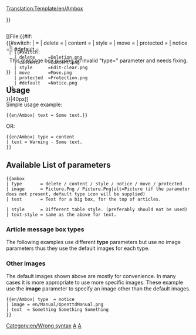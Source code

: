 <noinclude>[[Translation:Template/en/Ambox]]</noinclude><!-- 
      Wiki Ambox code adaptation

--><noinclude></noinclude><includeonly><div style="{{#IF: {{{style|}}} | {{{style}}} | margin: 0px 10% 0px 10%; border: 1px solid #aaa; border-left: 10px solid {{#switch:{{{type|}}} 
  | delete     =#b22222;
  | content    =#f28500;
  | style      =#f4c430;
  | move       =#9932cc;
  | protected  =#bba;
  | #default   =#1e90ff;
}} padding: 4px 8px; background:#efefef; min-height: 44px;">}}
<div style="position: absolute;">[[File:{{#if:{{{image|}}}
  | {{{image}}}
  | {{#switch:{{{type|}}}
    | delete     =Deletion.png
    | content    =Content.png
    | style      =Edit-clear.png
    | move       =Move.png
    | protected  =Protection.png
    | #default   =Notice.png
  }}
}}|40px]]</div>
<div style="border: none; padding: 2px 2px 2px 62px;">
<span style="{{#IF: {{{text-style|}}} | {{{text-style}}} | }}"> {{{text|}}} </span>
</div></div><!-- 
Detect and report usage with faulty [[Template:Ambox#Article message box types|"type"]] parameter:
-->{{#switch:{{{type|}}}
|            = <!--No type fed, is also valid input --> 
| delete     =
| content    = 
| style      =
| move       =
| protected  =
| notice     =
| #default   = <div style="text-align: center;">This message box is using an invalid "type={{{type|}}}" parameter and needs fixing.</div>[[Category:en/Wrong syntax]]
}}</includeonly><noinclude>

==Usage==
Simple usage example:
<pre>
{{en/Ambox| text = Some text.}}
</pre>
{{en/Ambox| text = Some text.}}

OR:
<pre>
{{en/Ambox| type = content
| text = Warning - Some text.
}}
</pre>
{{en/Ambox| type = content | text = Warning - Some text.}}

== Available List of parameters==
<pre>
{{ambox
| type       = delete / content / style / notice / move / protected
| image      = Picture.Png / Picture.Png|alt=Picture (if the parameter does not present, default type icon will be supplied)
| text       = Text for a big box, for the top of articles.

| style      = Different table style. (preferably should not be used)
| text-style = same as the above for text.
</pre>

=== Article message box types ===

The following examples use different '''type''' parameters but use no image parameters thus they use the default images for each type.


{{en/Ambox| type  = delete
| text  = type=<u>delete</u> – Deletion issues, such as {{en/S|en/Delete}}.
}}
{{en/Ambox| type  = content
| text  = type=<u>content</u> – Content issues, such as {{en/S|en/Warning}}.
}}
{{en/Ambox| type  = style
| text  = type=<u>style</u> – Style issues, such as {{en/S|en/Cleanup}}.
}}
{{en/Ambox| type  = notice
| text  = type=<u>notice</u> – Article notices, such as {{en/S|en/Current}}.
}}
{{en/Ambox| type  = move
| text  = type=<u>move</u> – Merge, split and transwiki proposals, such as {{en/S|en/Split}}.
}}
{{en/Ambox| type  = protected
| text  = type=<u>protected</u> – Protection notices, such as {{en/S|en/Historical}}.
}}

=== Other images ===

The default images shown above are mostly for convenience. In many cases it is more appropriate to use more specific images. These example use the '''image''' parameter to specify an image other than the default images.

<pre>{{en/Ambox| type  = notice
| image = en/Manual/OpenttdManual.png
| text  = Something Something Something 
}}</pre>

{{en/Ambox| type  = notice
| image = en/Manual/OpenttdManual.png
| text  = Something Something Something 
}}

[[Category:en/Templates|A]][[Category:en/Message boxes|A]]
</noinclude><!--

  CSS if the option will become available

/* Article message box styles */
table.ambox {
    margin: 0px 10%;   /* 10% = Will not overlap with other elements */
    border: 1px solid #aaa; 
    border-left: 10px solid #1e90ff;    /* Default "notice" blue */
    background: #fbfbfb; 
}
table.ambox + table.ambox {   /* Single border between stacked boxes. */
    margin-top: -1px;
}
.ambox th.mbox-text, 
.ambox td.mbox-text {            /* The message body cell(s) */
    padding: 0.25em 0.5em;       /* 0.5em left/right */
}
.ambox td.mbox-image {           /* The left image cell */
    padding: 2px 0 2px 0.5em;    /* 0.5em left, 0px right */
}
.ambox td.mbox-imageright {      /* The right image cell */
    padding: 2px 0.5em 2px 0;    /* 0px left, 0.5em right */
}

table.ambox-notice {
    border-left: 10px solid #1e90ff;    /* Blue */
}
table.ambox-speedy {
    border-left: 10px solid #b22222;    /* Red */
    background: #fee;                   /* Pink */
}
table.ambox-delete {
    border-left: 10px solid #b22222;    /* Red */
}
table.ambox-content {
    border-left: 10px solid #f28500;    /* Orange */
}
table.ambox-style {
    border-left: 10px solid #f4c430;    /* Yellow */
}
table.ambox-move {
    border-left: 10px solid #9932cc;    /* Purple */
}
table.ambox-protection {
    border-left: 10px solid #bba;       /* Gray-gold */
}
-->